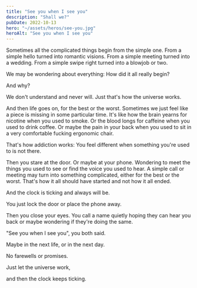 ```yaml
---
title: "See you when I see you"
description: "Shall we?"
pubDate: 2022-10-13
hero: "~/assets/heros/see-you.jpg"
heroAlt: "See you when I see you"
---
```

Sometimes all the complicated things begin from the simple one. From a simple hello turned into romantic visions. From a simple meeting turned into a wedding. From a simple swipe right turned into a blowjob or two.

We may be wondering about everything: How did it all really begin?

And why?

We don't understand and never will. Just that's how the universe works.

And then life goes on, for the best or the worst. Sometimes we just feel like a piece is missing in some particular time. It's like how the brain yearns for nicotine when you used to smoke. Or the blood longs for caffeine when you used to drink coffee. Or maybe the pain in your back when you used to sit in a very comfortable fucking ergonomic chair.

That's how addiction works: You feel different when something you're used to is not there.

Then you stare at the door. Or maybe at your phone. Wondering to meet the things you used to see or find the voice you used to hear. A simple call or meeting may turn into something complicated, either for the best or the worst. That's how it all should have started and not how it all ended.

And the clock is ticking and always will be.

You just lock the door or place the phone away.

Then you close your eyes. You call a name quietly hoping they can hear you back or maybe wondering if they're doing the same.

"See you when I see you", you both said.

Maybe in the next life, or in the next day.

No farewells or promises.

Just let the universe work,

and then the clock keeps ticking.